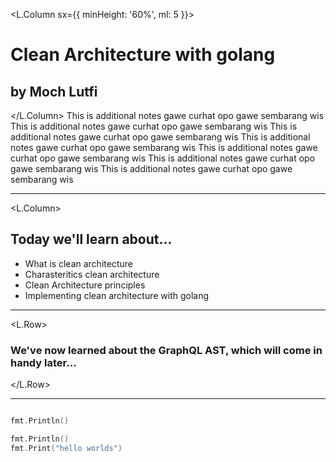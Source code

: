 

<L.Column sx={{ minHeight: '60%', ml: 5 }}>

# Clean Architecture with golang

## by Moch Lutfi
</L.Column>
<Notes>
This is additional notes gawe curhat opo gawe sembarang wis
This is additional notes gawe curhat opo gawe sembarang wis
This is additional notes gawe curhat opo gawe sembarang wis
This is additional notes gawe curhat opo gawe sembarang wis
This is additional notes gawe curhat opo gawe sembarang wis
This is additional notes gawe curhat opo gawe sembarang wis
This is additional notes gawe curhat opo gawe sembarang wis
</Notes>

---

<L.Column>

## Today we'll learn about...

<ul>
  <Appear>
    <li>What is clean architecture</li>
    <li>Charasteritics clean architecture</li>
    <li>Clean Architecture principles</li>
    <li>Implementing clean architecture with golang</li>
  </Appear>
</ul>
</L.Column>

---

<Background />

<L.Row>
<Cereal />

### We've now learned about the GraphQL AST, which will come in handy later...

</L.Row>

---

<Surfer>

```go title="1"

fmt.Println()
```

```go title="2"
fmt.Println()
fmt.Print("hello worlds")
```

</Surfer>